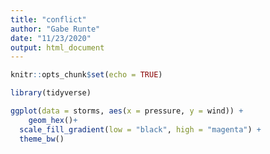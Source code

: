 ```yaml
---
title: "conflict"
author: "Gabe Runte"
date: "11/23/2020"
output: html_document
---
```


```r
knitr::opts_chunk$set(echo = TRUE)

library(tidyverse)
```

```r
ggplot(data = storms, aes(x = pressure, y = wind)) +
    geom_hex()+ 
  scale_fill_gradient(low = "black", high = "magenta") +
  theme_bw()
  

```

